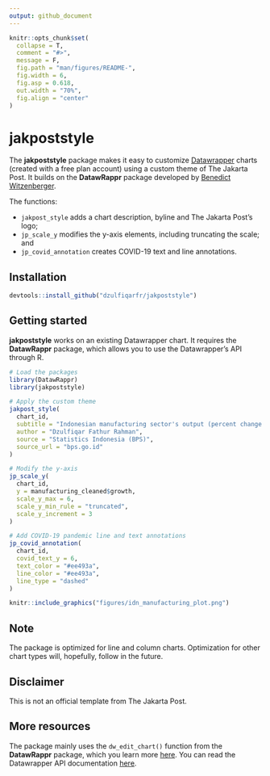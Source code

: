 ```yaml
---
output: github_document
---
```


<!-- README.md is generated from README.Rmd. Please edit that file -->

```r
knitr::opts_chunk$set(
  collapse = T,
  comment = "#>",
  message = F,
  fig.path = "man/figures/README-",
  fig.width = 6, 
  fig.asp = 0.618, 
  out.width = "70%",
  fig.align = "center"
)
```


# jakpoststyle

<!-- badges: start -->
<!-- badges: end -->

The __jakpoststyle__ package makes it easy to customize [Datawrapper](https://www.datawrapper.de/) charts (created with a free plan account) using a custom theme of The Jakarta Post. It builds on the __DatawRappr__ package developed by [Benedict Witzenberger](https://github.com/munichrocker).

The functions:

* `jakpost_style` adds a chart description, byline and The Jakarta Post's logo;  
* `jp_scale_y` modifies the y-axis elements, including truncating the scale; and  
* `jp_covid_annotation` creates COVID-19 text and line annotations.


## Installation

``` r
devtools::install_github("dzulfiqarfr/jakpoststyle")
```


## Getting started

__jakpoststyle__ works on an existing Datawrapper chart. It requires the __DatawRappr__ package, which allows you to use the Datawrapper's API through R.

```r
# Load the packages
library(DatawRappr)
library(jakpoststyle)

# Apply the custom theme
jakpost_style(
  chart_id,
  subtitle = "Indonesian manufacturing sector's output (percent change from a year earlier)",
  author = "Dzulfiqar Fathur Rahman",
  source = "Statistics Indonesia (BPS)",
  source_url = "bps.go.id"
)

# Modify the y-axis
jp_scale_y(
  chart_id,
  y = manufacturing_cleaned$growth,
  scale_y_max = 6,
  scale_y_min_rule = "truncated",
  scale_y_increment = 3
)

# Add COVID-19 pandemic line and text annotations
jp_covid_annotation(
  chart_id,
  covid_text_y = 6,
  text_color = "#ee493a",
  line_color = "#ee493a",
  line_type = "dashed"
)
```

<p align="center">
```r
knitr::include_graphics("figures/idn_manufacturing_plot.png")
```
</p>


## Note

The package is optimized for line and column charts. Optimization for other chart types will, hopefully, follow in the future.


## Disclaimer

This is not an official template from The Jakarta Post.


## More resources

The package mainly uses the `dw_edit_chart()` function from the __DatawRappr__ package, which you learn more [here](https://munichrocker.github.io/DatawRappr/reference/dw_edit_chart.html). You can read the Datawrapper API documentation [here](https://developer.datawrapper.de/reference).
